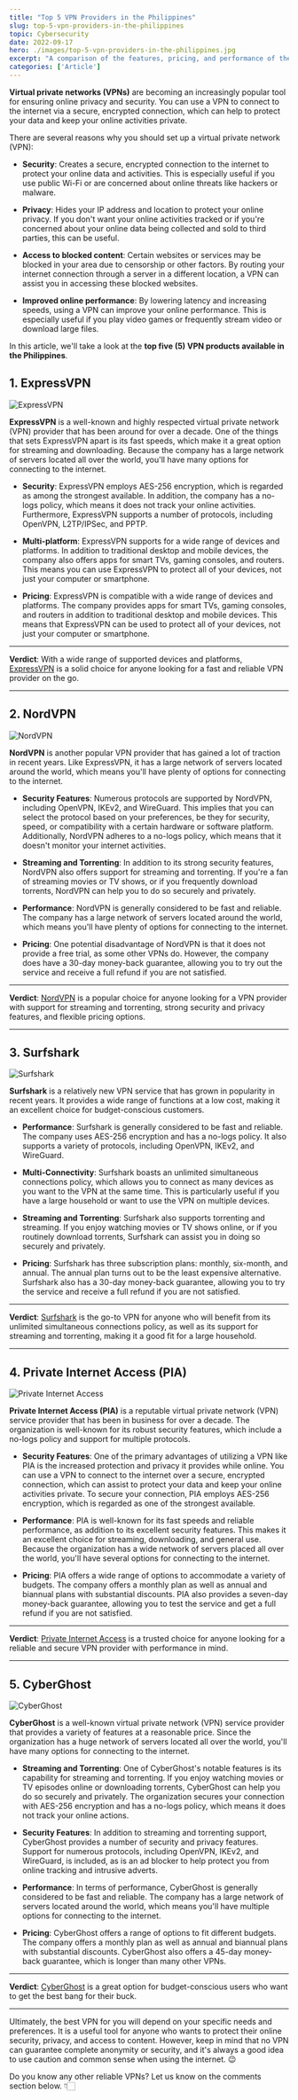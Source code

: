 ```yaml
---
title: "Top 5 VPN Providers in the Philippines"
slug: top-5-vpn-providers-in-the-philippines
topic: Cybersecurity
date: 2022-09-17
hero: ./images/top-5-vpn-providers-in-the-philippines.jpg
excerpt: "A comparison of the features, pricing, and performance of the five best and most reliable VPN providers in the Philippines that match your needs"
categories: ['Article']
---
```


**Virtual private networks (VPNs)** are becoming an increasingly popular tool for ensuring online privacy and security. You can use a VPN to connect to the internet via a secure, encrypted connection, which can help to protect your data and keep your online activities private.

There are several reasons why you should set up a virtual private network (VPN):

* **Security**: Creates a secure, encrypted connection to the internet to protect your online data and activities. This is especially useful if you use public Wi-Fi or are concerned about online threats like hackers or malware.

* **Privacy**: Hides your IP address and location to protect your online privacy. If you don't want your online activities tracked or if you're concerned about your online data being collected and sold to third parties, this can be useful.

* **Access to blocked content**: Certain websites or services may be blocked in your area due to censorship or other factors. By routing your internet connection through a server in a different location, a VPN can assist you in accessing these blocked websites.

* **Improved online performance**: By lowering latency and increasing speeds, using a VPN can improve your online performance. This is especially useful if you play video games or frequently stream video or download large files.

In this article, we'll take a look at the **top five (5) VPN products available in the Philippines**.

## 1. ExpressVPN

![ExpressVPN](./images/expressvpn.jpg)

**ExpressVPN** is a well-known and highly respected virtual private network (VPN) provider that has been around for over a decade. One of the things that sets ExpressVPN apart is its fast speeds, which make it a great option for streaming and downloading. Because the company has a large network of servers located all over the world, you'll have many options for connecting to the internet.

* **Security**: ExpressVPN employs AES-256 encryption, which is regarded as among the strongest available. In addition, the company has a no-logs policy, which means it does not track your online activities. Furthermore, ExpressVPN supports a number of protocols, including OpenVPN, L2TP/IPSec, and PPTP.

* **Multi-platform**: ExpressVPN supports for a wide range of devices and platforms. In addition to traditional desktop and mobile devices, the company also offers apps for smart TVs, gaming consoles, and routers. This means you can use ExpressVPN to protect all of your devices, not just your computer or smartphone.

* **Pricing**: ExpressVPN is compatible with a wide range of devices and platforms. The company provides apps for smart TVs, gaming consoles, and routers in addition to traditional desktop and mobile devices. This means that ExpressVPN can be used to protect all of your devices, not just your computer or smartphone.

<hr />

**Verdict**: With a wide range of supported devices and platforms, <a href='https://bit.ly/ExpressVPNPH' target='_blank' rel='nofollow'>ExpressVPN</a> is a solid choice for anyone looking for a fast and reliable VPN provider on the go.

<hr />

## 2. NordVPN

![NordVPN](./images/nordvpn.jpg)

**NordVPN** is another popular VPN provider that has gained a lot of traction in recent years. Like ExpressVPN, it has a large network of servers located around the world, which means you'll have plenty of options for connecting to the internet.

* **Security Features**: Numerous protocols are supported by NordVPN, including OpenVPN, IKEv2, and WireGuard. This implies that you can select the protocol based on your preferences, be they for security, speed, or compatibility with a certain hardware or software platform. Additionally, NordVPN adheres to a no-logs policy, which means that it doesn't monitor your internet activities.

* **Streaming and Torrenting**: In addition to its strong security features, NordVPN also offers support for streaming and torrenting. If you're a fan of streaming movies or TV shows, or if you frequently download torrents, NordVPN can help you to do so securely and privately.

* **Performance**: NordVPN is generally considered to be fast and reliable. The company has a large network of servers located around the world, which means you'll have plenty of options for connecting to the internet.

* **Pricing**: One potential disadvantage of NordVPN is that it does not provide a free trial, as some other VPNs do. However, the company does have a 30-day money-back guarantee, allowing you to try out the service and receive a full refund if you are not satisfied.

<hr />

**Verdict**: <a href='https://bit.ly/NordVPNPH' target='_blank' rel='nofollow'>NordVPN</a> is a popular choice for anyone looking for a VPN provider with support for streaming and torrenting, strong security and privacy features, and flexible pricing options.

<hr />

## 3. Surfshark

![Surfshark](./images/surfshark.jpg)

**Surfshark** is a relatively new VPN service that has grown in popularity in recent years. It provides a wide range of functions at a low cost, making it an excellent choice for budget-conscious customers.

* **Performance**: Surfshark is generally considered to be fast and reliable. The company uses AES-256 encryption and has a no-logs policy. It also supports a variety of protocols, including OpenVPN, IKEv2, and WireGuard.

* **Multi-Connectivity**: Surfshark boasts an unlimited simultaneous connections policy, which allows you to connect as many devices as you want to the VPN at the same time. This is particularly useful if you have a large household or want to use the VPN on multiple devices.

* **Streaming and Torrenting**: Surfshark also supports torrenting and streaming. If you enjoy watching movies or TV shows online, or if you routinely download torrents, Surfshark can assist you in doing so securely and privately.

* **Pricing**: Surfshark has three subscription plans: monthly, six-month, and annual. The annual plan turns out to be the least expensive alternative. Surfshark also has a 30-day money-back guarantee, allowing you to try the service and receive a full refund if you are not satisfied.

<hr />

**Verdict**: <a href='https://surfshark.com' target='_blank' rel='nofollow'>Surfshark</a> is the go-to VPN for anyone who will benefit from its unlimited simultaneous connections policy, as well as its support for streaming and torrenting, making it a good fit for a large household.

<hr />

## 4. Private Internet Access (PIA)

![Private Internet Access](./images/private-internet-access.jpg)

**Private Internet Access (PIA)** is a reputable virtual private network (VPN) service provider that has been in business for over a decade. The organization is well-known for its robust security features, which include a no-logs policy and support for multiple protocols.

* **Security Features**: One of the primary advantages of utilizing a VPN like PIA is the increased protection and privacy it provides while online. You can use a VPN to connect to the internet over a secure, encrypted connection, which can assist to protect your data and keep your online activities private. To secure your connection, PIA employs AES-256 encryption, which is regarded as one of the strongest available.

* **Performance**: PIA is well-known for its fast speeds and reliable performance, as addition to its excellent security features. This makes it an excellent choice for streaming, downloading, and general use. Because the organization has a wide network of servers placed all over the world, you'll have several options for connecting to the internet.

* **Pricing**: PIA offers a wide range of options to accommodate a variety of budgets. The company offers a monthly plan as well as annual and biannual plans with substantial discounts. PIA also provides a seven-day money-back guarantee, allowing you to test the service and get a full refund if you are not satisfied.

<hr />

**Verdict**: <a href='https://www.privateinternetaccess.com' target='_blank' rel='nofollow'>Private Internet Access</a> is a trusted choice for anyone looking for a reliable and secure VPN provider with performance in mind.

<hr />

## 5. CyberGhost

![CyberGhost](./images/cyberghost.jpg)

**CyberGhost** is a well-known virtual private network (VPN) service provider that provides a variety of features at a reasonable price. Since the organization has a huge network of servers located all over the world, you'll have many options for connecting to the internet.

* **Streaming and Torrenting**: One of CyberGhost's notable features is its capability for streaming and torrenting. If you enjoy watching movies or TV episodes online or downloading torrents, CyberGhost can help you do so securely and privately. The organization secures your connection with AES-256 encryption and has a no-logs policy, which means it does not track your online actions.

* **Security Features**: In addition to streaming and torrenting support, CyberGhost provides a number of security and privacy features. Support for numerous protocols, including OpenVPN, IKEv2, and WireGuard, is included, as is an ad blocker to help protect you from online tracking and intrusive adverts.

* **Performance**: In terms of performance, CyberGhost is generally considered to be fast and reliable. The company has a large network of servers located around the world, which means you'll have multiple options for connecting to the internet.

* **Pricing**: CyberGhost offers a range of options to fit different budgets. The company offers a monthly plan as well as annual and biannual plans with substantial discounts. CyberGhost also offers a 45-day money-back guarantee, which is longer than many other VPNs.

<hr />

**Verdict**: <a href='https://www.cyberghostvpn.com' target='_blank' rel='nofollow'>CyberGhost</a> is a great option for budget-conscious users who want to get the best bang for their buck.

<hr />

Ultimately, the best VPN for you will depend on your specific needs and preferences. It is a useful tool for anyone who wants to protect their online security, privacy, and access to content. However, keep in mind that no VPN can guarantee complete anonymity or security, and it's always a good idea to use caution and common sense when using the internet. 😉

Do you know any other reliable VPNs? Let us know on the comments section below. 👇🏻
